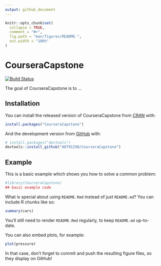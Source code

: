 ```yaml
---
output: github_document
---
```


<!-- README.md is generated from README.Rmd. Please edit that file -->

```r
knitr::opts_chunk$set(
  collapse = TRUE,
  comment = "#>",
  fig.path = "man/figures/README-",
  out.width = "100%"
)
```

# CourseraCapstone

<!-- badges: start -->

[![Build Status](https://travis-ci.com/A0791298/CourseraCapstone.svg?branch=master)](https://travis-ci.com/A0791298/CourseraCapstone)


<!-- badges: end -->

The goal of CourseraCapstone is to ...

## Installation

You can install the released version of CourseraCapstone from [CRAN](https://CRAN.R-project.org) with:

``` r
install.packages("CourseraCapstone")
```

And the development version from [GitHub](https://github.com/) with:

``` r
# install.packages("devtools")
devtools::install_github("A0791298/CourseraCapstone")
```
## Example

This is a basic example which shows you how to solve a common problem:

```r
#library(CourseraCapstone)
## basic example code
```

What is special about using `README.Rmd` instead of just `README.md`? You can include R chunks like so:

```r
summary(cars)
```

You'll still need to render `README.Rmd` regularly, to keep `README.md` up-to-date.

You can also embed plots, for example:

```r
plot(pressure)
```

In that case, don't forget to commit and push the resulting figure files, so they display on GitHub!
